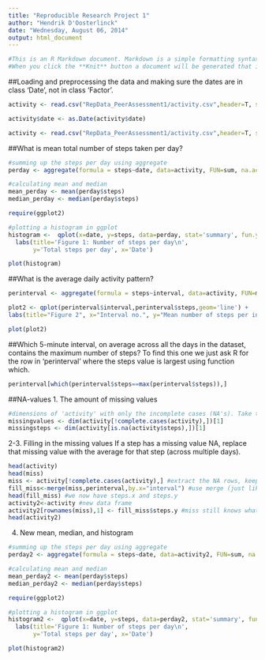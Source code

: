 ```yaml
---
title: "Reproducible Research Project 1"
author: "Hendrik D'Oosterlinck"
date: "Wednesday, August 06, 2014"
output: html_document
---
```



```r
#This is an R Markdown document. Markdown is a simple formatting syntax for authoring HTML, PDF, and MS Word documents. For more details on using R Markdown see <http://rmarkdown.rstudio.com>.
#When you click the **Knit** button a document will be generated that includes both content as well as the output of any embedded R code chunks within the document. You can embed an R code chunk like this:
```

##Loading and preprocessing the data and making sure the dates are in class 'Date', not in class 'Factor'.

```r
activity <- read.csv("RepData_PeerAssessment1/activity.csv",header=T, sep=",", quote="\"",stringsAsFactors = FALSE)

activity$date <- as.Date(activity$date)
```

```r
activity <- read.csv("RepData_PeerAssessment1/activity.csv",header=T, sep=",", quote="\"",stringsAsFactors = TRUE)
```



##What is mean total number of steps taken per day?

```r
#summing up the steps per day using aggregate
perday <- aggregate(formula = steps~date, data=activity, FUN=sum, na.action=na.omit)

#calculating mean and median
mean_perday <- mean(perday$steps)
median_perday <- median(perday$steps)
```

```r
require(ggplot2)

#plotting a histogram in ggplot
histogram <-  qplot(x=date, y=steps, data=perday, stat='summary', fun.y=sum, geom='histogram') + 
  labs(title='Figure 1: Number of steps per day\n',
       y='Total steps per day', x='Date')

plot(histogram)

```


##What is the average daily activity pattern?
```r
perinterval <- aggregate(formula = steps~interval, data=activity, FUN=mean, na.action=na.omit)

plot2 <- qplot(perinterval$interval,perinterval$steps,geom='line') + 
labs(title="Figure 2", x="Interval no.", y="Mean number of steps per interval")

plot(plot2)
```

##Which 5-minute interval, on average across all the days in the dataset, contains the maximum number of steps?
To find this one we just ask R for the row in 'perinterval' where the steps value is largest using function which.
```r
perinterval[which(perinterval$steps==max(perinterval$steps)),]

```

##NA-values
1. The amount of missing values
```r
#dimensions of 'activity' with only the incomplete cases (NA's). Take the length by adding [1] of the dim() vector c(#rows, #columns=3).
missingvalues <- dim(activity[!complete.cases(activity),])[1]
missingsteps <- dim(activity[is.na(activity$steps),])[1]
```

2-3. Filling in the missing values
If a step has a missing value NA, replace that missing value with the average for that step (across multiple days).
```r
head(activity)
head(miss)
miss <- activity[!complete.cases(activity),] #extract the NA rows, keep the rownames (the row numbers they have in 'activity')
fill_miss<-merge(miss,perinterval,by.x="interval") #use merge (just like index/matching in excel) to go grab an interval's average steps from  'perinterval'.
head(fill_miss) #we now have steps.x and steps.y
activity2<-activity #new data frame
activity2[rownames(miss),1] <- fill_miss$steps.y #miss still knows what row numbers the NA values were at! take activity2 at those rownames, and fill in the 'NA' steps as the 'fill_miss$steps.y'
head(activity2)
```

4. New mean, median, and histogram

```r
#summing up the steps per day using aggregate
perday2 <- aggregate(formula = steps~date, data=activity2, FUN=sum, na.action=na.omit)

#calculating mean and median
mean_perday2 <- mean(perday$steps)
median_perday2 <- median(perday$steps)
```

```r
require(ggplot2)

#plotting a histogram in ggplot
histogram2 <-  qplot(x=date, y=steps, data=perday2, stat='summary', fun.y=sum, geom='histogram') + 
  labs(title='Figure 1: Number of steps per day\n',
       y='Total steps per day', x='Date')

plot(histogram2)

```